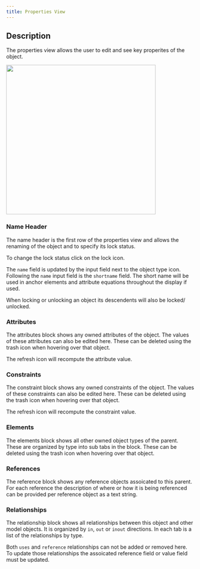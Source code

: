 ```yaml
---
title: Properties View
---
```


## Description
The properties view allows the user to edit and see key properites of the object. 

<img height="400" noZoom src="/images/workspace_example_properties.jpg" />

### Name Header
The name header is the first row of the properties view and allows the renaming of the object and to specify its lock status. 

To change the lock status click on the lock icon. 

The `name` field is updated by the input field next to the object type icon. Following the `name` input field is the `shortname` field. The short name will be used in anchor elements and attribute equations throughout the display if used.

<Note>When locking or unlocking an object its descendents will also be locked/ unlocked.</Note>


### Attributes
The attributes block shows any owned attributes of the object. The values of these attributes can also be edited here. These can be deleted using the trash icon when hovering over that object. 

<Note>The refresh icon will recompute the attribute value.</Note>

### Constraints 
The constraint block shows any owned constraints of the object. The values of these constraints can also be edited here. These can be deleted using the trash icon when hovering over that object.

<Note>The refresh icon will recompute the constraint value.</Note>

### Elements
The elements block shows all other owned object types of the parent. These are organized by type into sub tabs in the block. These can be deleted using the trash icon when hovering over that object.

### References
The reference block shows any reference objects assoicated to this parent. For each reference the description of where or how it is being referenced can be provided per reference object as a text string.

### Relationships
The relationship block shows all relationships between this object and other model objects. It is organized by `in`, `out` or `inout` directions. In each tab is a list of the relationships by type.

<Note>Both `uses` and `reference` relationships can not be added or removed here. To update those relationships the assoicated reference field or value field must be updated.</Note>
